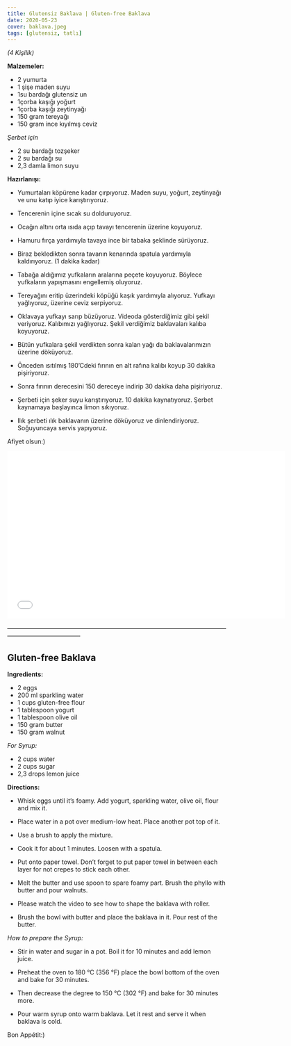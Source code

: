 ```yaml
---
title: Glutensiz Baklava | Gluten-free Baklava
date: 2020-05-23
cover: baklava.jpeg
tags: [glutensiz, tatlı]
---
```


*(4 Kişilik)*

**Malzemeler:**

- 2 yumurta
- 1 şişe maden suyu
- 1su bardağı glutensiz un
- 1çorba kaşığı yoğurt
- 1çorba kaşığı zeytinyağı
- 150 gram tereyağı
- 150 gram ince kıyılmış ceviz

*Şerbet için*

- 2 su bardağı tozşeker
- 2 su bardağı su
- 2,3 damla limon suyu

**Hazırlanışı:**

- Yumurtaları köpürene kadar çırpıyoruz. Maden suyu, yoğurt, zeytinyağı ve unu katıp iyice karıştırıyoruz.

- Tencerenin içine sıcak su dolduruyoruz.

- Ocağın altını orta ısıda açıp tavayı tencerenin üzerine koyuyoruz.

- Hamuru fırça yardımıyla tavaya ince bir tabaka şeklinde sürüyoruz.

- Biraz bekledikten sonra tavanın kenarında spatula yardımıyla kaldırıyoruz. (1 dakika kadar)

- Tabağa aldığımız yufkaların aralarına peçete koyuyoruz. Böylece yufkaların yapışmasını engellemiş oluyoruz.

- Tereyağını eritip üzerindeki köpüğü kaşık yardımıyla alıyoruz. Yufkayı yağlıyoruz, üzerine ceviz serpiyoruz.

- Oklavaya yufkayı sarıp büzüyoruz. Videoda gösterdiğimiz gibi şekil veriyoruz. Kalıbımızı yağlıyoruz. Şekil verdiğimiz baklavaları kalıba koyuyoruz.

- Bütün yufkalara şekil verdikten sonra kalan yağı da baklavalarımızın üzerine döküyoruz.

- Önceden ısıtılmış 180’Cdeki fırının en alt rafına kalıbı koyup 30 dakika pişiriyoruz.

- Sonra fırının derecesini 150 dereceye indirip 30 dakika daha pişiriyoruz.

- Şerbeti için şeker suyu karıştırıyoruz. 10 dakika kaynatıyoruz. Şerbet kaynamaya başlayınca limon sıkıyoruz.

- Ilık  şerbeti ılık baklavanın üzerine döküyoruz ve dinlendiriyoruz. Soğuyuncaya servis yapıyoruz.

Afiyet olsun:)

<p>
<iframe
    width="640"
    height="385"
    src="//www.youtube.com/embed/Togx6bqK1Gw"
    frameborder="0"
    allowfullscreen>
</iframe>

</p>


————————————————————————————————————————————————

## Gluten-free Baklava


**Ingredients:**

- 2 eggs
- 200 ml sparkling water
- 1 cups gluten-free flour
- 1 tablespoon yogurt
- 1 tablespoon olive oil
- 150 gram butter
- 150 gram walnut

*For Syrup:*

- 2 cups water
- 2 cups sugar
- 2,3 drops lemon juice

**Directions:**

- Whisk eggs until it’s foamy. Add yogurt, sparkling water, olive oil, flour and mix it.

- Place water in a pot over medium-low heat. Place another pot top of it.

- Use a brush to apply the mixture.

- Cook it for about 1 minutes. Loosen with a spatula.

- Put onto paper towel. Don’t forget to put paper towel in between each layer for not crepes to stick each other.

- Melt the butter and use spoon to spare foamy part. Brush the phyllo with butter and pour walnuts.

- Please watch the video to see how to shape the baklava with roller.

- Brush the bowl with butter and place the baklava in it. Pour rest of the butter.

*How to prepare the Syrup:*

- Stir in water and sugar in a pot. Boil it for 10 minutes and add lemon juice.

- Preheat the oven to 180 °C (356 °F) place the bowl bottom of the oven and bake for 30 minutes.

- Then decrease the degree to 150 °C (302 °F) and bake for 30 minutes more.

- Pour warm syrup onto warm baklava. Let it rest and serve it when baklava is cold.

Bon Appétit:)